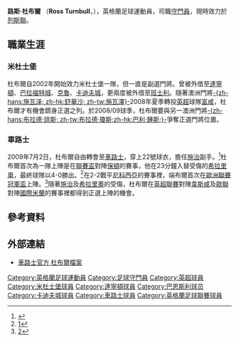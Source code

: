 {{noteTA
|G1=football
|G2=英超
|G3=FAcup
|T=zh-hans:罗斯·特恩布尔; zh-hk:路斯·杜布爾;
|1=zh-hans:罗斯·特恩布尔; zh-hk:路斯·杜布爾;
|2=zh-hans:特恩布尔; zh-hk:杜布爾;
}}
{{Football player infobox
| playername          = 杜布爾<br />''Ross Turnbull''
| image               = Ross Turnbull cropped.jpg
| fullname            = Ross Turnbull
| height              = {{height|ft=6|in=5}}
| dateofbirth         = {{birth date and age|1985|1|4|df=y}}
| cityofbirth         = {{tsl|en|Bishop Auckland||Bishop Auckland}}
| countryofbirth      = [[英格蘭|英格蘭]]
| currentclub         = [[列斯聯足球會|列斯聯]]
| clubnumber          = 22
| position            = [[守門員|守門員]]
| youthyears          = ?-2002
| youthclubs          = [[米杜士堡足球會|米杜士堡]]
| years2              = 2003      |clubs2 = → [[達寧頓足球會|達寧頓]] (外借)           |caps2 = 1  |goals2 = 0
| years3              = 2004      |clubs3 = → [[班士利足球會|班士利]] (外借)          |caps3 = 3  |goals3 = 0
| years4              = 2004      |clubs4 = → [[布拉德福德城足球俱乐部|巴拉福特城]] (外借)   |caps4 = 2  |goals4 = 0
| years5              = 2004–2005 |clubs5 = → [[班士利足球會|班士利]] (外借)               |caps5 = 23 |goals5 = 0
| years6              = 2005–2006 |clubs6 = → [[克鲁足球俱乐部|克魯]] (外借) |caps6 = 29 |goals6 = 0
| years7              = 2007      |clubs7 = →  [[卡迪夫城足球俱乐部|卡迪夫城]] (外借)       |caps7 = 6  |goals7 = 0
| years8              = 2009–2013 |clubs8 = [[車路士足球會|車路士]]                          |caps8 = 7  |goals8 = 0
| years9              = 2013–2014 |clubs9 = [[唐卡斯特足球俱樂部|唐卡斯特]]        |caps9 = 28 |goals9 = 0
| years10             = 2014–2015 |clubs10= [[班士利足球會|班士利]]                        |caps10= 22 |goals10= 0
| years11             = 2015–     |clubs11= [[列斯聯足球會|列斯聯]]                |caps11= 0  |goals11= 0
| years               = 2002-2009<br />2003<br />2004<br />2004<br />2004-2005<br />2005-2006<br />2007<br />2009-2013
| clubs               = [[米杜士堡足球會|米杜士堡]]<br />→ [[達寧頓足球會|達寧頓]]<br />→ [[班士利足球會|班士利]]<br />→ [[布拉德福德城足球俱乐部|巴拉福特城]]<br />→ [[班士利足球會|班士利]]<br />→ [[克鲁足球俱乐部|克魯]]<br />→ [[卡迪夫城足球俱乐部|卡迪夫城]]<br />[[車路士|車路士]]
| caps(goals)         = 27 (0)<br />{{0}}1 (0)<br />{{0}}3 (0)<br />{{0}}2 (0)<br />23 (0)<br />29 (0)<br />{{0}}6 (0)<br />{{0}}4 (0)
| nationalyears1      = 2000
| nationalteam1       = [[英格蘭16歲以下國家足球隊|英格蘭U16]] |nationalcaps1 = 1 |nationalgoals1 = 0
| nationalyears2      = 2001–2002
| nationalteam2       = [[英格蘭17歲以下國家足球隊|英格蘭U17]] |nationalcaps2 = 4 |nationalgoals2 = 0
| nationalyears3      = 2002–2003
| nationalteam3       = [[英格蘭18歲以下國家足球隊|英格蘭U18]] |nationalcaps3 = 5 |nationalgoals3 = 0
| nationalyears4      = 2003–2004
| nationalteam4       = [[英格蘭19歲以下國家足球隊|英格蘭U19]] |nationalcaps4 = 8 |nationalgoals4 = 0
| pcupdate            = 15:52, 4 October 2015 (UTC)
}}
'''路斯·杜布爾''' （'''Ross Turnbull'''，{{bd|1985年|1月4日|catidx=Turnbull, Ross}}），英格蘭足球運動員，司職[[守門員|守門員]]，現時效力於[[列斯聯足球會|列斯聯]]。

== 職業生涯 ==
=== 米杜士堡 ===
杜布爾自2002年開始效力米杜士堡一隊，但一直是副選門將。曾被外借至[[達寧頓足球會|達寧頓]]、[[布拉德福德城足球俱乐部|巴拉福特城]]、[[克鲁足球俱乐部|克魯]]、[[卡迪夫城足球俱乐部|卡迪夫城]]，更兩度被外借至[[班士利足球會|班士利]]。隨著澳洲門將[[麥克·舒華沙|-{zh-hans:施瓦泽; zh-hk:舒華沙; zh-tw:施瓦澤}-]]2008年夏季轉投[[英超|英超]]球隊[[富咸足球會|富咸]]，杜布爾才有機會躋身正選之列。於2008/09球季，杜布爾要與另一澳洲門將[[布拉德·瓊斯|-{zh-hans:布拉德·琼斯; zh-tw:布拉德·瓊斯;zh-hk:巴利·鍾斯;}-]]爭奪正選門將位置。

=== 車路士 ===
2009年7月2日，杜布爾自由轉會至[[車路士足球會|車路士]]，穿上22號球衣，擔任[[施治|施治]]副手。<ref name="Chelsea bring in keeper Turnbull">{{cite news
|url= http://news.bbc.co.uk/sport1/hi/football/teams/c/chelsea/8131653.stm
|title= Chelsea bring in keeper Turnbull
|date= 2009-07-02
|accessdate= 2009-07-02
|publisher= BBC Sport
|archive-date= 2009-07-03
|archive-url= https://web.archive.org/web/20090703012147/http://news.bbc.co.uk/sport1/hi/football/teams/c/chelsea/8131653.stm
|dead-url= no
}}</ref>杜布爾首次為一隊上陣是在[[聯賽盃|聯賽盃]]對陣[[保頓|保頓]]的賽事，他在23分鐘入替受傷的[[希拉里奧|希拉里奧]]，最終球隊以4-0勝出。<ref>[http://news.bbc.co.uk/sport2/hi/football/league_cup/8323104.stm]</ref>在2-2戰平[[尼科西亚希腊人竞技足球俱乐部|尼科西亞]]的賽事裡，端布爾首次在[[欧洲冠军联赛|歐洲聯賽冠軍盃]]上陣。<ref>[http://news.bbc.co.uk/sport2/hi/football/europe/8399422.stm]</ref>隨著[[施治|施治]]及[[希拉里奧|希拉里奧]]的受傷，杜布爾在[[英超聯賽|英超聯賽]]對陣[[韋斯咸|韋斯咸]]及[[歐聯|歐聯]]對陣[[國際米蘭|國際米蘭]]的賽事裡都得到正選上陣的機會。

== 參考資料 ==
{{reflist}}

== 外部連結 ==
* [https://web.archive.org/web/20100127085317/http://www.chelseafc.com/page/PlayerProfileDetail/0,,10268~28985,00.html 車路士官方 杜布爾檔案]

{{DEFAULTSORT:Turnbull, Ross}}

[[Category:英格蘭足球運動員|Category:英格蘭足球運動員]]
[[Category:足球守門員|Category:足球守門員]]
[[Category:英超球員|Category:英超球員]]
[[Category:米杜士堡球員|Category:米杜士堡球員]]
[[Category:達寧頓球員|Category:達寧頓球員]]
[[Category:巴恩斯利球员|Category:巴恩斯利球员]]
[[Category:卡迪夫城球員|Category:卡迪夫城球員]]
[[Category:車路士球員|Category:車路士球員]]
[[Category:英格蘭足球聯賽球員|Category:英格蘭足球聯賽球員]]